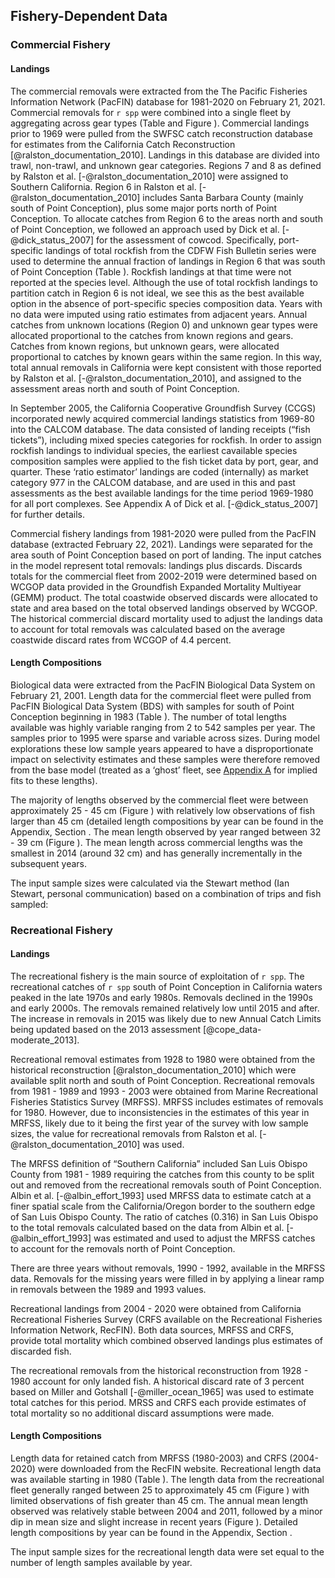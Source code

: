 ## Fishery-Dependent Data

### Commercial Fishery

#### Landings

The commercial removals were extracted from the The Pacific Fisheries Information Network (PacFIN) database for 1981-2020 on February 21, 2021. Commercial removals for `r spp` were combined into a single fleet by aggregating across gear types (Table \ref{tab:allcatches} and Figure \ref{fig:catch}). Commercial landings prior to 1969 were pulled from the SWFSC catch reconstruction database for estimates from the California Catch Reconstruction [@ralston_documentation_2010]. Landings in this database are divided into trawl, non-trawl, and unknown gear categories. Regions 7 and 8 as defined by Ralston et al. [-@ralston_documentation_2010] were assigned to Southern California. Region 6 in Ralston et al. [-@ralston_documentation_2010] includes Santa Barbara County (mainly south of Point Conception), plus some major ports north of Point Conception. To allocate catches from Region 6 to the areas north and south of Point Conception, we followed an approach used by Dick et al. [-@dick_status_2007] for the assessment of cowcod. Specifically, port-specific landings of total rockfish from the CDFW Fish Bulletin series were used to determine the annual fraction of landings in Region 6 that was south of Point Conception (Table \ref{tab:com-ratio}). Rockfish landings at that time were not reported at the species level. Although the use of total rockfish landings to partition catch in Region 6 is not ideal, we see this as the best available option in the absence of port-specific species composition data. Years with no data were imputed using ratio estimates from adjacent years. Annual catches from unknown locations (Region 0) and unknown gear types were allocated proportional to the catches from known regions and gears. Catches from known regions, but unknown gears, were allocated proportional to catches by known gears within the same region. In this way, total annual removals in California were kept consistent with those reported by Ralston et al. [-@ralston_documentation_2010], and assigned to the assessment areas north and south of Point Conception.

In September 2005, the California Cooperative Groundfish Survey (CCGS) incorporated newly acquired commercial landings statistics from 1969-80 into the CALCOM database. The data consisted of landing receipts ("fish tickets"), including mixed species categories for rockfish. In order to assign rockfish landings to individual species, the earliest cavailable species composition samples were applied to the fish ticket data by port, gear, and quarter. These 'ratio estimator' landings are coded (internally) as market category 977 in the CALCOM database, and are used in this and past assessments as the best available landings for the time period 1969-1980 for all port complexes.  See Appendix A of Dick et al. [-@dick_status_2007] for further details.
 
Commercial fishery landings from 1981-2020 were pulled from the PacFIN database (extracted February 22, 2021). Landings were separated for the area south of Point Conception based on port of landing. The input catches in the model represent total removals: landings plus discards.  Discards totals for the commercial fleet from 2002-2019 were determined based on WCGOP data provided in the Groundfish Expanded Mortality Multiyear (GEMM) product. The total coastwide observed discards were allocated to state and area based on the total observed landings observed by WCGOP. The historical commercial discard mortality used to adjust the landings data to account for total removals was calculated based on the average coastwide discard rates from WCGOP of 4.4 percent. 

#### Length Compositions

Biological data were extracted from the PacFIN Biological Data System on February 21, 2001. Length data for the commercial fleet were pulled from PacFIN Biological Data System (BDS) with samples for south of Point Conception beginning in 1983 (Table \ref{tab:com-len-samps}). The number of total lengths available was highly variable ranging from 2 to 542 samples per year. The samples prior to 1995 were sparse and variable across sizes. During model explorations these low sample years appeared to have a disproportionate impact on selectivity estimates and these samples were therefore removed from the base model (treated as a 'ghost' fleet, see [Appendix A](#append_a) for implied fits to these lengths). 

The majority of lengths observed by the commercial fleet were between approximately 25 - 45 cm (Figure \ref{fig:com-len-data}) with relatively low observations of fish larger than 45 cm (detailed length compositions by year can be found in the Appendix, Section \ref{length-data}. The mean length observed by year ranged between 32 - 39 cm (Figure \ref{fig:mean-com-len-data}). The mean length across commercial lengths was the smallest in 2014 (around 32 cm) and has generally incrementally in the subsequent years.

The input sample sizes were calculated via the Stewart method (Ian Stewart, personal communication) based on a combination of trips and fish sampled:

\begin{centering}

Input effN = $N_{\text{trips}} + 0.138 * N_{\text{fish}}$ if $N_{\text{fish}}/N_{\text{trips}}$ is $<$ 44

Input effN = $7.06 * N_{\text{trips}}$ if $N_{\text{fish}}/N_{\text{trips}}$ is $\geq$ 44

\end{centering}


### Recreational Fishery

#### Landings

The recreational fishery is the main source of exploitation of `r spp`. The recreational catches of `r spp` south of Point Conception in California waters peaked in the late 1970s and early 1980s. Removals declined in the 1990s and early 2000s.  The removals remained relatively low until 2015 and after.  The increase in removals in 2015 was likely due to new Annual Catch Limits being updated based on the 2013 assessment [@cope_data-moderate_2013].

Recreational removal estimates from 1928 to 1980 were obtained from the historical reconstruction [@ralston_documentation_2010] which were available split north and south of Point Conception. Recreational removals from 1981 - 1989 and 1993 - 2003 were obtained from Marine Recreational Fisheries Statistics Survey (MRFSS). MRFSS includes estimates of removals for 1980. However, due to inconsistencies in the estimates of this year in MRFSS, likely due to it being the first year of the survey with low sample sizes, the value for recreational removals from Ralston et al. [-@ralston_documentation_2010] was used.

The MRFSS definition of "Southern California" included San Luis Obispo County from 1981 - 1989 requiring the catches from this county to be split out and removed from the recreational removals south of Point Conception. Albin et al. [-@albin_effort_1993] used MRFSS data to estimate catch at a finer spatial scale from the California/Oregon border to the southern edge of San Luis Obispo County. The ratio of catches (0.316) in San Luis Obispo to the total removals calculated based on the data from Albin et al. [-@albin_effort_1993] was estimated and used to adjust the MRFSS catches to account for the removals north of Point Conception. 

There are three years without removals, 1990 - 1992, available in the MRFSS data. Removals for the missing years were filled in by applying a linear ramp in removals between the 1989 and 1993 values. 

Recreational landings from 2004 - 2020 were obtained from California Recreational Fisheries Survey (CRFS available on the Recreational Fisheries Information Network, RecFIN). Both data sources, MRFSS and CRFS, provide total mortality which combined observed landings plus estimates of discarded fish.  

The recreational removals from the historical reconstruction from 1928 - 1980 account for only landed fish. A historical discard rate of 3 percent based on Miller and Gotshall [-@miller_ocean_1965] was used to estimate total catches for this period. MRSS and CRFS  each provide estimates of total mortality so no additional discard assumptions were made. 

#### Length Compositions

Length data for retained catch from MRFSS (1980-2003) and CRFS (2004-2020) were downloaded from the RecFIN website. Recreational length data was available starting in 1980 (Table \ref{tab:len-samps}).  The length data from the recreational fleet generally ranged between 25 to approximately 45 cm (Figure \ref{fig:rec-len-data}) with limited observations of fish greater than 45 cm. The annual mean length observed was relatively stable between 2004 and 2011, followed by a minor dip in mean size and slight increase in recent years (Figure \ref{fig:mean-rec-len-data}). Detailed length compositions by year can be found in the Appendix, Section \ref{length-data}.

The input sample sizes for the recreational length data were set equal to the number of length samples available by year. 